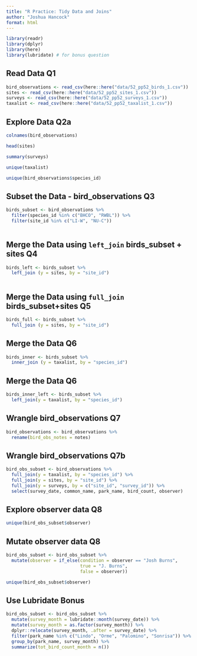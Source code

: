 ```yaml
---
title: "R Practice: Tidy Data and Joins"
author: "Joshua Hancock"
format: html
---
```


```r
library(readr)
library(dplyr)
library(here)
library(lubridate) # for bonus question
```

## Read Data Q1

```r
bird_observations <- read_csv(here::here("data/52_pp52_birds_1.csv"))
sites <- read_csv(here::here("data/52_pp52_sites_1.csv"))
surveys <- read_csv(here::here("data/52_pp52_surveys_1.csv"))
taxalist <- read_csv(here::here("data/52_pp52_taxalist_1.csv"))

```

## Explore Data Q2a

```r
colnames(bird_observations)

head(sites)

summary(surveys)

unique(taxalist)

unique(bird_observations$species_id)

```


## Subset the Data - bird_observations Q3

```r
birds_subset <- bird_observations %>% 
  filter(species_id %in% c("BHCO", "RWBL")) %>% 
  filter(site_id %in% c("LI-W", "NU-C"))
  
```

## Merge the Data using `left_join` birds_subset + sites Q4

```r
birds_left <- birds_subset %>% 
  left_join (y = sites, by = "site_id")
  
```

## Merge the Data using `full_join` birds_subset+sites Q5

```r
birds_full <- birds_subset %>% 
  full_join (y = sites, by = "site_id")
```

## Merge the Data Q6

```r
birds_inner <- birds_subset %>% 
  inner_join (y = taxalist, by = "species_id")
```

## Merge the Data Q6

```r
birds_inner_left <- birds_subset %>% 
  left_join(y = taxalist, by = "species_id")
```

## Wrangle bird_observations Q7

```r
bird_observations <- bird_observations %>% 
  rename(bird_obs_notes = notes)
```

## Wrangle bird_observations Q7b

```r
bird_obs_subset <- bird_observations %>% 
  full_join(y = taxalist, by = "species_id") %>% 
  full_join(y = sites, by = "site_id") %>% 
  full_join(y = surveys, by = c("site_id", "survey_id")) %>%  
  select(survey_date, common_name, park_name, bird_count, observer)
```

## Explore observer data Q8
```r
unique(bird_obs_subset$observer)
```

## Mutate observer data Q8
```r
bird_obs_subset <- bird_obs_subset %>% 
  mutate(observer = if_else(condition = observer == "Josh Burns", 
                            true = "J. Burns", 
                            false = observer))

unique(bird_obs_subset$observer)
```

## Use Lubridate Bonus

```r
bird_obs_subset <- bird_obs_subset %>% 
  mutate(survey_month = lubridate::month(survey_date)) %>% 
  mutate(survey_month = as.factor(survey_month)) %>% 
  dplyr::relocate(survey_month, .after = survey_date) %>% 
  filter(park_name %in% c("Lindo", "Orme", "Palomino", "Sonrisa")) %>% 
  group_by(park_name, survey_month) %>% 
  summarize(tot_bird_count_month = n())
```

